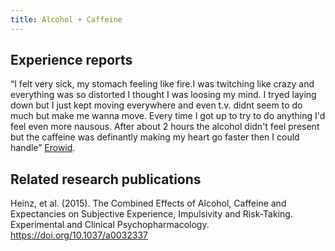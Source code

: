 ---
title: Alcohol + Caffeine
---
## Experience reports

“I felt very sick, my stomach feeling like fire.I was twitching like crazy and everything was so distorted I thought I was loosing my mind. I tryed laying down but I just kept moving everywhere and even t.v. didnt seem to do much but make me wanna move. Every time I got up to try to do anything I'd feel even more nausous. After about 2 hours the alcohol didn't feel present but the caffeine was definantly making my heart go faster then I could handle” [Erowid](https://erowid.org/experiences/exp.php?ID=78169).

## Related research publications

Heinz, et al. (2015). The Combined Effects of Alcohol, Caffeine and Expectancies on Subjective Experience, Impulsivity and Risk-Taking. Experimental and Clinical Psychopharmacology. https://doi.org/10.1037/a0032337


